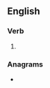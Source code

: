 ==English==

===Verb===
{{head|en|verb form}}

# {{en-third-person singular of|marbleize}}

===Anagrams===
* {{anagrams|en|marbelizes}}